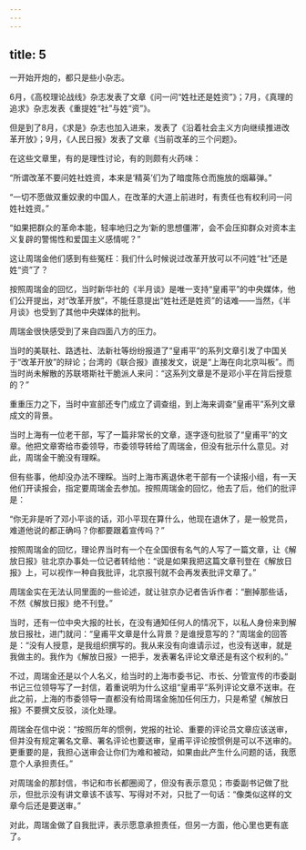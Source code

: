 ```yaml
---
---
---
```

title: 5
---



一开始开炮的，都只是些小杂志。

6月，《高校理论战线》杂志发表了文章《问一问“姓社还是姓资”》；7月，《真理的追求》杂志发表《重提姓“社”与姓“资”》。

但是到了8月，《求是》杂志也加入进来，发表了《沿着社会主义方向继续推进改革开放》；9月，《人民日报》发表了文章《当前改革的三个问题》。

在这些文章里，有的是理性讨论，有的则颇有火药味：

“所谓改革不要问姓社姓资，本来是‘精英’们为了暗度陈仓而施放的烟幕弹。”

“一切不愿做双重奴隶的中国人，在改革的大道上前进时，有责任也有权利问一问姓社姓资。”

“如果把群众的革命本能，轻率地归之为‘新的思想僵滞’，会不会压抑群众对资本主义复辟的警惕性和爱国主义感情呢？”

这让周瑞金他们感到有些冤枉：我们什么时候说过改革开放可以不问姓“社”还是姓“资”了？

按照周瑞金的回忆，当时新华社的《半月谈》是唯一支持“皇甫平”的中央媒体，他们公开提出，对“改革开放”，不能任意提出“姓社还是姓资”的诘难——当然，《半月谈》也受到了其他中央媒体的批判。

周瑞金很快感受到了来自四面八方的压力。

当时的美联社、路透社、法新社等纷纷报道了“皇甫平”的系列文章引发了中国关于“改革开放”的辩论；台湾的《联合报》直接发文，说是“上海在向北京叫板”。而当时尚未解散的苏联塔斯社干脆派人来问：“这系列文章是不是邓小平在背后授意的？”

重重压力之下，当时中宣部还专门成立了调查组，到上海来调查“皇甫平”系列文章成文的背景。

当时上海有一位老干部，写了一篇非常长的文章，逐字逐句批驳了“皇甫平”的文章。他把文章寄给市委领导，市委领导转给了周瑞金，但没有批示什么意见。对此，周瑞金干脆没有理睬。

但有些事，他却没办法不理睬。当时上海市离退休老干部有一个读报小组，有一天他们开读报会，指定要周瑞金去参加。按照周瑞金的回忆，他去了后，他们的批评是：

“你无非是听了邓小平谈的话，邓小平现在算什么，他现在退休了，是一般党员，难道他说的都正确吗？你都要跟着宣传吗？”

按照周瑞金的回忆，理论界当时有一个在全国很有名气的人写了一篇文章，让《解放日报》驻北京办事处一位记者转给他：“说是如果我把这篇文章刊登在《解放日报》上，可以视作一种自我批评，北京报刊就不会再发表批评文章了。”

周瑞金实在无法认同里面的一些论述，就让驻京办记者告诉作者：“删掉那些话，不然《解放日报》绝不刊登。”

当时，还有一位中央大报的社长，在没有通知任何人的情况下，以私人身份来到解放日报社，进门就问：“皇甫平文章是什么背景？是谁授意写的？”周瑞金的回答是：“没有人授意，是我组织撰写的。我从来没有向谁请示过，也没有送审，就是我做主的。我作为《解放日报》一把手，发表署名评论文章还是有这个权利的。”

不过，周瑞金还是以个人名义，给当时的上海市委书记、市长、分管宣传的市委副书记三位领导写了一封信，着重说明为什么这组“皇甫平”系列评论文章不送审。在此之前，上海的市委领导一直都没有给周瑞金施加任何压力，只是希望《解放日报》不要撰文反驳，淡化处理。

周瑞金在信中说：“按照历年的惯例，党报的社论、重要的评论员文章应该送审，但并没有规定署名文章、署名评论也要送审，皇甫平评论按惯例是可以不送审的。更重要的是，我担心送审会让你们为难和被动，如果由此产生什么问题的话，我愿意个人承担责任。”

对周瑞金的那封信，书记和市长都圈阅了，但没有表示意见；市委副书记做了批示，但批示没有讲文章该不该写、写得对不对，只批了一句话：“像类似这样的文章今后还是要送审。”

对此，周瑞金做了自我批评，表示愿意承担责任，但另一方面，他心里也更有底了。